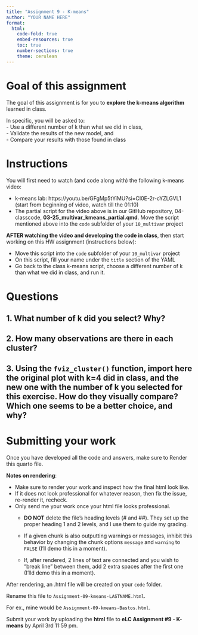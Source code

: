 ```yaml
---
title: "Assignment 9 - K-means"
author: "YOUR NAME HERE"  
format:
  html:
    code-fold: true 
    embed-resources: true
    toc: true
    number-sections: true
    theme: cerulean
---
```


# Goal of this assignment  
The goal of this assignment is for you to **explore the k-means algorithm** learned in class.  

In specific, you will be asked to:  
  - Use a different number of k than what we did in class,  
  - Validate the results of the new model, and  
  - Compare your results with those found in class  

# Instructions  
You will first need to watch (and code along with) the following k-means video:

  - k-means lab: https://youtu.be/GFgMp5tYiMU?si=CI0E-2r-cYZLGVL1 (start from beginning of video, watch till the 01:10)  
  - The partial script for the video above is in our GitHub repository, 04-classcode, **03-25_multivar_kmeans_partial.qmd**. Move the script mentioned above into the `code` subfolder of your `10_multivar` project
  
**AFTER watching the video and developing the code in class**, then start working on this HW assignment (instructions below):

  - Move this script into the `code` subfolder of your `10_multivar` project  
  - On this script, fill your name under the `title` section of the YAML  
  - Go back to the class k-means script, choose a different number of k than what we did in class, and run it.    

# Questions  
## 1. What number of k did you select? Why?  

## 2. How many observations are there in each cluster?  

## 3. Using the `fviz_cluster()` function, import here the original plot with k=4 did in class, and the new one with the number of k you selected for this exercise. How do they visually compare? Which one seems to be a better choice, and why?  


# Submitting your work  
Once you have developed all the code and answers, make sure to Render this quarto file.  

**Notes on rendering**:  

- Make sure to render your work and inspect how the final html look like.  
- If it does not look professional for whatever reason, then fix the issue, re-render it, recheck.  
- Only send me your work once your html file looks professional.  
  - **DO NOT** delete the file's heading levels (# and ##). They set up the proper heading 1 and 2 levels, and I use them to guide my grading.  
  - If a given chunk is also outputting warnings or messages, inhibit this behavior by changing the chunk options `message` and `warning` to `FALSE` (I'll demo this in a moment).  
  
  - If, after rendered, 2 lines of text are connected and you wish to "break line" between them, add 2 extra spaces after the first one (I'lld demo this in a moment).  

After rendering, an .html file will be created on your `code` folder.  

Rename this file to `Assignment-09-kmeans-LASTNAME.html`.    

For ex., mine would be `Assignment-09-kmeans-Bastos.html`.

Submit your work by uploading the **html** file to **eLC Assignment #9 - K-means** by April 3rd 11:59 pm.  
  





